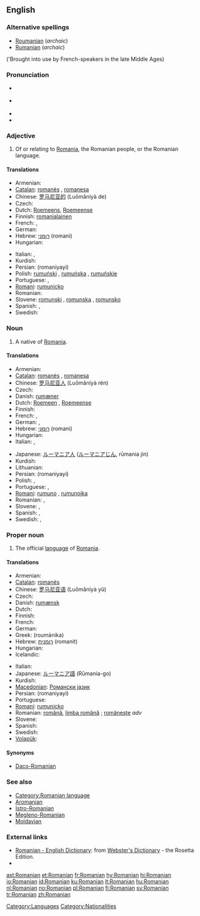 {{also|romanian}}
==English==
{{wikipedia}}

===Alternative spellings===
* [[Roumanian]] (''archaic'')
* [[Rumanian]] (''archaic'')
('Brought into use by French-speakers in the late Middle Ages)

===Pronunciation===
* {{a|UK}} {{IPA|/ɹəʊ'meɪniən/}}
* {{a|US}} {{IPA|/ɹoʊ'meɪniən/}}
* {{Audio-IPA|en-us-Romanian.ogg|Audio (US)}}
* {{rhymes|eɪniən}}

===Adjective===
{{en-adj|-}}

# Of or relating to [[Romania]], the Romanian people, or the Romanian language.

====Translations====
{{trans-top|of or relating to Romania, its people, or language}}
* Armenian: {{t|hy|ռումինական|tr=ṙuminakan|sc=Armn|xs=Armenian}}
* [[Catalan]]: [[romanès]] {{m}}, [[romanesa]] {{f}}
* Chinese: [[罗马尼亚的]] (Luōmǎníyà de)
* Czech: {{t-|cs|rumunský|m}}
* Dutch: [[Roemeens]], [[Roemeense]]
* Finnish: [[romanialainen]] <!--"lainen" = person-->
* French: {{t+|fr|roumain|m}}, {{t+|fr|roumaine|f}}
* German: {{t+|de|rumänisch}}
* Hebrew: [[רומני]] (romani)
* Hungarian: {{t+|hu|román}}
{{trans-mid}}
* Italian: {{t+|it|romeno|m}}, {{t-|it|romena|f}}
* Kurdish: {{ku-Arab|[[ڕۆمانی]]}}
* Persian: {{fa-Arab|[[رومانیایی]]}} (romaniyayi)
* Polish: [[rumuński]] {{m}}, [[rumuńska]] {{f}}, [[rumuńskie]] {{n}}
* Portuguese: {{t+|pt|romeno|m}}, {{t-|pt|romena|f}}
* [[Romani]]: [[rumunicko]]
* Romanian: {{t+|ro|românesc|m}}
* Slovene: [[romunski]] {{m}}, [[romunska]] {{f}}, [[romunsko]] {{n}}
* Spanish: {{t+|es|rumano|m}}, {{t-|es|rumana|f}}
* Swedish: {{t+|sv|rumänsk}}
{{trans-bottom}}

===Noun===
{{en-noun}}

# A native of [[Romania]].

====Translations====
{{trans-top|native of Romania}}
* Armenian: {{t|hy|ռումինացի|tr=ṙuminac'i|sc=Armn|xs=Armenian}}
* [[Catalan]]: [[romanès]] {{m}}, [[romanesa]] {{f}}
* Chinese: [[罗马尼亚人]] (Luōmǎníyà rén)
* Czech: {{t-|cs|Rumun|m}}
* Danish: [[rumæner]] {{c}}
* Dutch: [[Roemeen]] {{m}}, [[Roemeense]] {{f}}
* Finnish: {{t+|fi|romanialainen}}
* French: {{t+|fr|Roumain|m}}, {{t+|fr|Roumaine|f}}
* German: {{t+|de|Rumäne|m}}, {{t+|de|Rumänin|f}}
* Hebrew: [[רומני]] (romani)
* Hungarian: {{t+|hu|román}}
* Italian: {{t+|it|romeno|m}}, {{t-|it|romena|f}}
{{trans-mid}}
* Japanese: [[ルーマニア人]] ([[ルーマニアじん]], rūmania jin)
* Kurdish: {{ku-Arab|[[ڕۆمانی]]}}
* Lithuanian: {{t+|lt|rumunas|m|xs=Lithuanian}}
* Persian: {{fa-Arab|[[رومانیایی]]}} (romaniyayi)
* Polish: {{t+|pl|Rumun|m}}, {{t+|pl|Rumunka|f}}
* Portuguese: {{t+|pt|romeno|m}}, {{t-|pt|romena|f}}
* [[Romani]]: [[rumuno]] {{m}}, [[rumunojka]] {{m}}
* Romanian: {{t+|ro|român|m}}, {{t+|ro|româncă|f}}
* Slovene: {{t+|sl|Romun|m}}, {{t-|sl|Romunka|f}}
* Spanish: {{t+|es|rumano|m}}, {{t-|es|rumana|f}}
* Swedish: {{t+|sv|rumän|m}}, {{t+|sv|rumänska|f}}
{{trans-bottom}}

===Proper noun===
{{en-proper-noun}}

# The official [[language]] of [[Romania]].

====Translations====
{{trans-top|official language of Romania}}
* Armenian: {{t+|hy|ռումիներեն|tr=ṙumineren|sc=Armn|xs=Armenian}}
* [[Catalan]]: [[romanès]] {{m}}
* Chinese: [[罗马尼亚语]] (Luōmǎníyà yǔ)
* Czech: {{t-|cs|rumunština|f}}
* Danish: [[rumænsk]]
* Dutch: {{t+|nl|Roemeens|n}}
* Finnish: {{t+|fi|romania}}
* French: {{t+|fr|roumain|m}}
* German: {{t+|de|Rumänisch|n}}
* Greek: {{t+|el|ρουμάνικα|n|p|sc=Grek}} (roumánika)
* Hebrew: [[רומנית]] (romanit)
* Hungarian: {{t+|hu|román}}
* Icelandic: {{t+|is|rúmenska|f}}
{{trans-mid}}
* Italian: {{t+|it|romeno|m}}
* Japanese: [[ルーマニア語]] (Rūmania-go)
* Kurdish: {{ku-Arab|[[ڕۆمانی]]}}
* [[Macedonian]]: [[Романски јазик]]
* Persian: {{fa-Arab|[[رومانیایی]]}} (romaniyayi)
* Portuguese: {{t+|pt|romeno|m}}
* [[Romani]]: [[rumunicko]]
* Romanian: [[română]], [[limba română]] {{f}}; [[româneşte]] ''adv''
* Slovene: {{t+|sl|romunščina|f}}
* Spanish: {{t+|es|rumano|m}}
* Swedish: {{t+|sv|rumänska}}
* [[Volapük]]: {{t+|vo|Rumänapük|xs=Volapük}}
{{trans-bottom}}

====Synonyms====
* [[Daco-Romanian]]

===See also===
* [[:Category:Romanian language|Category:Romanian language]]
* [[Aromanian]]
* [[Istro-Romanian]]
* [[Megleno-Romanian]]
* [[Moldavian]]

===External links===
{{interwiktionary|code=ro}}
* [http://www.websters-online-dictionary.org/definition/Romanian-english/ Romanian - English Dictionary]: from [http://www.websters-online-dictionary.org/ Webster's Dictionary] - the Rosetta Edition.
* {{ISO 639|link=Ethnologue|1code=ro|code=ron}}

[[Category:Languages]]
[[Category:Nationalities]]

[[ast:Romanian]]
[[et:Romanian]]
[[fr:Romanian]]
[[hy:Romanian]]
[[hi:Romanian]]
[[io:Romanian]]
[[id:Romanian]]
[[ku:Romanian]]
[[lt:Romanian]]
[[hu:Romanian]]
[[nl:Romanian]]
[[no:Romanian]]
[[pl:Romanian]]
[[fi:Romanian]]
[[sv:Romanian]]
[[tr:Romanian]]
[[zh:Romanian]]